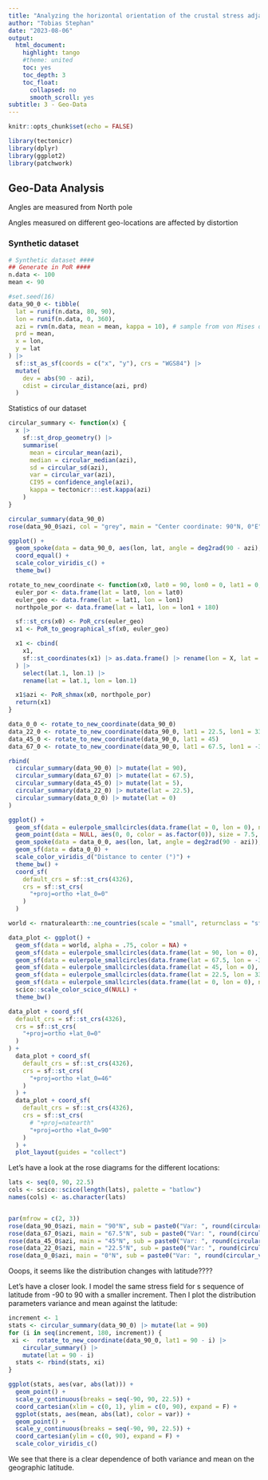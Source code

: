 ```yaml
---
title: "Analyzing the horizontal orientation of the crustal stress adjacent to plate boundaries"
author: "Tobias Stephan"
date: "2023-08-06"
output:
  html_document:
    highlight: tango
    #theme: united
    toc: yes
    toc_depth: 3
    toc_float:
      collapsed: no
      smooth_scroll: yes
subtitle: 3 - Geo-Data
---
```


```r
knitr::opts_chunk$set(echo = FALSE)

library(tectonicr)
library(dplyr)
library(ggplot2)
library(patchwork)
```

## Geo-Data Analysis

Angles are measured from North pole

Angles measured on different geo-locations are affected by distortion


### Synthetic dataset

```r
# Synthetic dataset ####
## Generate in PoR ####
n.data <- 100
mean <- 90

#set.seed(16)
data_90_0 <- tibble(
  lat = runif(n.data, 80, 90),
  lon = runif(n.data, 0, 360),
  azi = rvm(n.data, mean = mean, kappa = 10), # sample from von Mises distribution
  prd = mean,
  x = lon,
  y = lat
) |>
  sf::st_as_sf(coords = c("x", "y"), crs = "WGS84") |>
  mutate(
    dev = abs(90 - azi),
    cdist = circular_distance(azi, prd)
  )
```


Statistics of our dataset
```r
circular_summary <- function(x) {
  x |>
    sf::st_drop_geometry() |>
    summarise(
      mean = circular_mean(azi),
      median = circular_median(azi),
      sd = circular_sd(azi),
      var = circular_var(azi),
      CI95 = confidence_angle(azi),
      kappa = tectonicr:::est.kappa(azi)
    )
}
```

```r
circular_summary(data_90_0)
rose(data_90_0$azi, col = "grey", main = "Center coordinate: 90°N, 0°E")

ggplot() +
  geom_spoke(data = data_90_0, aes(lon, lat, angle = deg2rad(90 - azi), color = cdist), radius = 1, position = "center_spoke") +
  coord_equal() +
  scale_color_viridis_c() +
  theme_bw()

```

```r
rotate_to_new_coordinate <- function(x0, lat0 = 90, lon0 = 0, lat1 = 0, lon1 = 0) {
  euler_por <- data.frame(lat = lat0, lon = lat0)
  euler_geo <- data.frame(lat = lat1, lon = lon1)
  northpole_por <- data.frame(lat = lat1, lon = lon1 + 180)

  sf::st_crs(x0) <- PoR_crs(euler_geo)
  x1 <- PoR_to_geographical_sf(x0, euler_geo)

  x1 <- cbind(
    x1,
    sf::st_coordinates(x1) |> as.data.frame() |> rename(lon = X, lat = Y)
  ) |>
    select(lat.1, lon.1) |>
    rename(lat = lat.1, lon = lon.1)

  x1$azi <- PoR_shmax(x0, northpole_por)
  return(x1)
}
```

```r
data_0_0 <- rotate_to_new_coordinate(data_90_0)
data_22_0 <- rotate_to_new_coordinate(data_90_0, lat1 = 22.5, lon1 = 33)
data_45_0 <- rotate_to_new_coordinate(data_90_0, lat1 = 45)
data_67_0 <- rotate_to_new_coordinate(data_90_0, lat1 = 67.5, lon1 = -33)

rbind(
  circular_summary(data_90_0) |> mutate(lat = 90),
  circular_summary(data_67_0) |> mutate(lat = 67.5),
  circular_summary(data_45_0) |> mutate(lat = 5),
  circular_summary(data_22_0) |> mutate(lat = 22.5),
  circular_summary(data_0_0) |> mutate(lat = 0)
)
```

```r
ggplot() +
  geom_sf(data = eulerpole_smallcircles(data.frame(lat = 0, lon = 0), n = 90) |> filter(between(d, 0, 10)), aes(color = as.factor(d)), lty = 1) +
  geom_point(data = NULL, aes(0, 0, color = as.factor(0)), size = 7.5, show.legend = FALSE) +
  geom_spoke(data = data_0_0, aes(lon, lat, angle = deg2rad(90 - azi)), radius = 1, lwd = 1, position = "center_spoke") +
  geom_sf(data = data_0_0) +
  scale_color_viridis_d("Distance to center (°)") +
  theme_bw() +
  coord_sf(
    default_crs = sf::st_crs(4326),
    crs = sf::st_crs(
      "+proj=ortho +lat_0=0"
    )
  )
```

```r
world <- rnaturalearth::ne_countries(scale = "small", returnclass = "sf") |> sf::st_geometry()

data_plot <- ggplot() +
  geom_sf(data = world, alpha = .75, color = NA) +
  geom_sf(data = eulerpole_smallcircles(data.frame(lat = 90, lon = 0), n = 90) |> filter(between(d, 0, 10)), aes(color = "centered at 90°N"), lty = 1) +
  geom_sf(data = eulerpole_smallcircles(data.frame(lat = 67.5, lon = -33), n = 90) |> filter(between(d, 0, 10)), aes(color = "centered at 67.5°N"), lty = 1) +
  geom_sf(data = eulerpole_smallcircles(data.frame(lat = 45, lon = 0), n = 90) |> filter(between(d, 0, 10)), aes(color = "centered at 45°N"), lty = 1) +
  geom_sf(data = eulerpole_smallcircles(data.frame(lat = 22.5, lon = 33), n = 90) |> filter(between(d, 0, 10)), aes(color = "centered at 22.5°N"), lty = 1) +
  geom_sf(data = eulerpole_smallcircles(data.frame(lat = 0, lon = 0), n = 90) |> filter(between(d, 0, 10)), aes(color = "centered at 0°N"), lty = 1) +
  scico::scale_color_scico_d(NULL) +
  theme_bw()

data_plot + coord_sf(
  default_crs = sf::st_crs(4326),
  crs = sf::st_crs(
    "+proj=ortho +lat_0=0"
  )
) +
  data_plot + coord_sf(
    default_crs = sf::st_crs(4326),
    crs = sf::st_crs(
      "+proj=ortho +lat_0=46"
    )
  ) +
  data_plot + coord_sf(
    default_crs = sf::st_crs(4326),
    crs = sf::st_crs(
      # "+proj=natearth"
      "+proj=ortho +lat_0=90"
    )
  ) +
  plot_layout(guides = "collect")
```

Let's have a look at the rose diagrams for the different locations:

```r
lats <- seq(0, 90, 22.5)
cols <- scico::scico(length(lats), palette = "batlow")
names(cols) <- as.character(lats)


par(mfrow = c(2, 3))
rose(data_90_0$azi, main = "90°N", sub = paste0("Var: ", round(circular_var(data_90_0$azi), 3)), binwidth = 20, col = cols["90"])
rose(data_67_0$azi, main = "67.5°N", sub = paste0("Var: ", round(circular_var(data_67_0$azi), 3)), binwidth = 20, col = cols["67.5"])
rose(data_45_0$azi, main = "45°N", sub = paste0("Var: ", round(circular_var(data_45_0$azi), 3)), binwidth = 20, col = cols["45"])
rose(data_22_0$azi, main = "22.5°N", sub = paste0("Var: ", round(circular_var(data_22_0$azi), 3)), binwidth = 20, col = cols["22.5"])
rose(data_0_0$azi, main = "0°N", sub = paste0("Var: ", round(circular_var(data_0_0$azi), 3)), binwidth = 20, col = cols["0"])
```

Ooops, it seems like the distribution changes with latitude????


Let's have a closer look. I model the same stress field for s sequence of latitude from -90 to 90 with a smaller increment. Then I plot the distribution parameters variance and mean against the latitude:
```r
increment <- 1
stats <- circular_summary(data_90_0) |> mutate(lat = 90)
for (i in seq(increment, 180, increment)) {
 xi <-  rotate_to_new_coordinate(data_90_0, lat1 = 90 - i) |> 
    circular_summary() |> 
    mutate(lat = 90 - i)
  stats <- rbind(stats, xi)
}
```

```r
ggplot(stats, aes(var, abs(lat))) +
  geom_point() +
  scale_y_continuous(breaks = seq(-90, 90, 22.5)) +
  coord_cartesian(xlim = c(0, 1), ylim = c(0, 90), expand = F) +
  ggplot(stats, aes(mean, abs(lat), color = var)) +
  geom_point() +
  scale_y_continuous(breaks = seq(-90, 90, 22.5)) +
  coord_cartesian(ylim = c(0, 90), expand = F) +
  scale_color_viridis_c()
```

We see that there is a clear dependence of both variance and mean on the geographic latitude.
